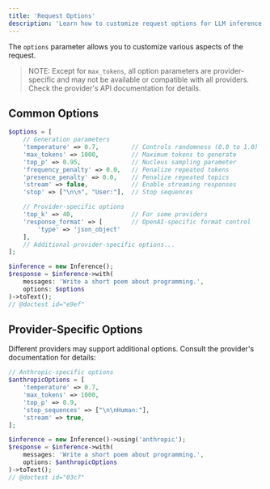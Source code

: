 ```yaml
---
title: 'Request Options'
description: 'Learn how to customize request options for LLM inference in Polyglot.'
---
```


The `options` parameter allows you to customize various aspects of the request.

> NOTE: Except for `max_tokens`, all option parameters are provider-specific and may not be available or compatible with all providers.
> Check the provider's API documentation for details.


## Common Options

```php
$options = [
    // Generation parameters
    'temperature' => 0.7,         // Controls randomness (0.0 to 1.0)
    'max_tokens' => 1000,         // Maximum tokens to generate
    'top_p' => 0.95,              // Nucleus sampling parameter
    'frequency_penalty' => 0.0,   // Penalize repeated tokens
    'presence_penalty' => 0.0,    // Penalize repeated topics
    'stream' => false,            // Enable streaming responses
    'stop' => ["\n\n", "User:"],  // Stop sequences

    // Provider-specific options
    'top_k' => 40,                // For some providers
    'response_format' => [        // OpenAI-specific format control
        'type' => 'json_object'
    ],
    // Additional provider-specific options...
];

$inference = new Inference();
$response = $inference->with(
    messages: 'Write a short poem about programming.',
    options: $options
)->toText();
// @doctest id="e9ef"
```



## Provider-Specific Options

Different providers may support additional options. Consult the provider's documentation for details:

```php
// Anthropic-specific options
$anthropicOptions = [
    'temperature' => 0.7,
    'max_tokens' => 1000,
    'top_p' => 0.9,
    'stop_sequences' => ["\n\nHuman:"],
    'stream' => true,
];

$inference = new Inference()->using('anthropic');
$response = $inference->with(
    messages: 'Write a short poem about programming.',
    options: $anthropicOptions
)->toText();
// @doctest id="03c7"
```
